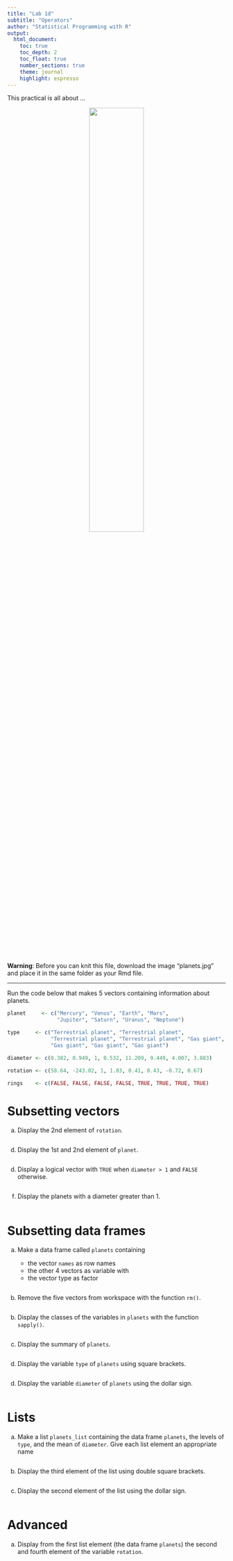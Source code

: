 ---
title: "Lab 1d"
subtitle: "Operators"
author: "Statistical Programming with R"
output: 
  html_document:
    toc: true
    toc_depth: 2
    toc_float: true
    number_sections: true
    theme: journal
    highlight: espresso
---


This practical is all about ...

<center>

![](planets.jpg){width=50%}

</center>

**Warning**: Before you can knit this file, download the image "planets.jpg" and place it in the same folder as your Rmd file.

---


Run the code below that makes 5 vectors containing information about planets. 

```{r}
planet     <- c("Mercury", "Venus", "Earth", "Mars", 
                "Jupiter", "Saturn", "Uranus", "Neptune")

type     <- c("Terrestrial planet", "Terrestrial planet", 
              "Terrestrial planet", "Terrestrial planet", "Gas giant", 
              "Gas giant", "Gas giant", "Gas giant")

diameter <- c(0.382, 0.949, 1, 0.532, 11.209, 9.449, 4.007, 3.883)

rotation <- c(58.64, -243.02, 1, 1.03, 0.41, 0.43, -0.72, 0.67)

rings    <- c(FALSE, FALSE, FALSE, FALSE, TRUE, TRUE, TRUE, TRUE)
```

# Subsetting vectors

a. Display the 2nd element of `rotation`.

```{r}

```

d. Display the 1st and 2nd element of `planet`.

```{r}

```

d. Display a logical vector with `TRUE` when `diameter > 1` and 
`FALSE` otherwise. 

```{r}

```

f. Display the planets with a diameter greater than 1.

```{r}

```



# Subsetting data frames

a. Make a data frame called `planets` containing

    - the vector `names` as row names
    - the other 4 vectors as variable with
    - the vector type as factor

```{r}

```


b. Remove the five vectors from workspace with the function `rm()`. 

```{r}

```

b. Display the classes of the variables in `planets` with the function `sapply()`.

```{r}

```

c. Display the summary of `planets`. 

```{r}

```

d. Display the variable `type` of `planets` using square brackets. 

```{r}

```

d. Display the variable `diameter` of `planets` using the dollar sign. 

```{r}

```


# Lists

a. Make a list `planets_list` containing the data frame `planets`, the levels of `type`,  and the mean of `diameter`. Give each list element an appropriate name

```{r}

```

b. Display the third element of the list using double square brackets.

```{r}

```

c. Display the second element of the list using the dollar sign.

```{r}

```

# Advanced

a. Display from the first list element (the data frame `planets`) the second and fourth element of the variable `rotation`.

```{r}

```

